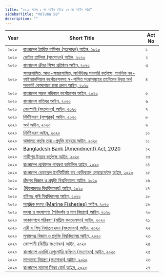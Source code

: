 ```yaml
---
title: "২০২০ সনের ১ নং আইন হইতে ২৭ নং আইন পর্যন্ত"
sidebarTitle: "Volume 50"
description: ""
---
```


| Year | Short Title | Act No |
|------|-------------|--------|
| ২০২০ | [বাংলাদেশ ট্যারিফ কমিশন (সংশোধন) আইন, ২০২০](/laws/volume-50/act-1306) | ১ |
| ২০২০ | [ভোটার তালিকা (সংশোধন) আইন, ২০২০](/laws/volume-50/act-1307) | ২ |
| ২০২০ | [বাংলাদেশ ক্রীড়া শিক্ষা প্রতিষ্ঠান আইন, ২০২০](/laws/volume-50/act-1298) | ৩ |
| ২০২০ | [স্বায়ত্তশাসিত, আধা-স্বায়ত্তশাসিত, সংবিধিবদ্ধ সরকারি কর্তৃপক্ষ, পাবলিক নন-ফাইন্যানশিয়াল কর্পোরেশনসহ স্ব-শাসিত সংস্থাসমূহের তহবিলের উদ্বৃত্ত অর্থ সরকারি কোষাগারে জমা প্রদান আইন, ২০২০](/laws/volume-50/act-1299) | ৪ |
| ২০২০ | [বাংলাদেশ সড়ক পরিবহণ কর্পোরেশন আইন, ২০২০](/laws/volume-50/act-1300) | ৫ |
| ২০২০ | [বাংলাদেশ বাতিঘর আইন, ২০২০](/laws/volume-50/act-1301) | ৬ |
| ২০২০ | [কোম্পানী (সংশোধন) আইন, ২০২০](/laws/volume-50/act-1308) | ৭ |
| ২০২০ | [নির্দিষ্টকরণ (সম্পূরক) আইন, ২০২০](/laws/volume-50/act-1302) | ৮ |
| ২০২০ | [অর্থ আইন, ২০২০](/laws/volume-50/act-1303) | ৯ |
| ২০২০ | [নির্দিষ্টকরণ আইন, ২০২০](/laws/volume-50/act-1304) | ১০ |
| ২০২০ | [আদালত কর্তৃক তথ্য-প্রযুক্তি ব্যবহার আইন, ২০২০](/laws/volume-50/act-1305) | ১১ |
| ২০২০ | [Bangladesh Bank (Amendment) Act, 2020](/laws/volume-50/act-1309) | ১২ |
| ২০২০ | [গাজীপুর উন্নয়ন কর্তৃপক্ষ আইন, ২০২০](/laws/volume-50/act-1323) | ১৩ |
| ২০২০ | [বাংলাদেশ প্রকৌশল গবেষণা কাউন্সিল আইন, ২০২০](/laws/volume-50/act-1327) | ১৪ |
| ২০২০ | [বাংলাদেশ রেফারেন্স ইনস্টিটিউট ফর কেমিক্যাল মেজারমেন্টস্ আইন, ২০২০](/laws/volume-50/act-1331) | ১৫ |
| ২০২০ | [চাঁদপুর বিজ্ঞান ও প্রযুক্তি বিশ্ববিদ্যালয় আইন, ২০২০](/laws/volume-50/act-1333) | ১৬ |
| ২০২০ | [[কিশোরগঞ্জ বিশ্ববিদ্যালয়] আইন, ২০২০](/laws/volume-50/act-1339) | ১৭ |
| ২০২০ | [হবিগঞ্জ কৃষি বিশ্ববিদ্যালয় আইন, ২০২০](/laws/volume-50/act-1341) | ১৮ |
| ২০২০ | [সামুদ্রিক মৎস্য (Marine Fisheries) আইন, ২০২০](/laws/volume-50/act-1347) | ১৯ |
| ২০২০ | [মৎস্য ও মৎস্যপণ্য (পরিদর্শন ও মান নিয়ন্ত্রণ) আইন, ২০২০](/laws/volume-50/act-1348) | ২০ |
| ২০২০ | [আকাশপথে পরিবহণ (মন্ট্রিল কনভেনশন) আইন, ২০২০](/laws/volume-50/act-1349) | ২১ |
| ২০২০ | [নারী ও শিশু নির্যাতন দমন (সংশোধন) আইন, ২০২০](/laws/volume-50/act-1351) | ২২ |
| ২০২০ | [সুনামগঞ্জ বিজ্ঞান ও প্রযুক্তি বিশ্ববিদ্যালয় আইন, ২০২০](/laws/volume-50/act-1350) | ২৩ |
| ২০২০ | [কোম্পানী (দ্বিতীয় সংশোধন) আইন, ২০২০](/laws/volume-50/act-1353) | ২৪ |
| ২০২০ | [বাংলাদেশ এনার্জি রেগুলেটরি কমিশন (সংশোধন) আইন, ২০২০](/laws/volume-50/act-1354) | ২৫ |
| ২০২০ | [মাদকদ্রব্য নিয়ন্ত্রণ (সংশোধন) আইন, ২০২০](/laws/volume-50/act-1355) | ২৬ |
| ২০২০ | [বাংলাদেশ মাদ্রাসা শিক্ষা বোর্ড আইন, ২০২০](/laws/volume-50/act-1352) | ২৭ |
